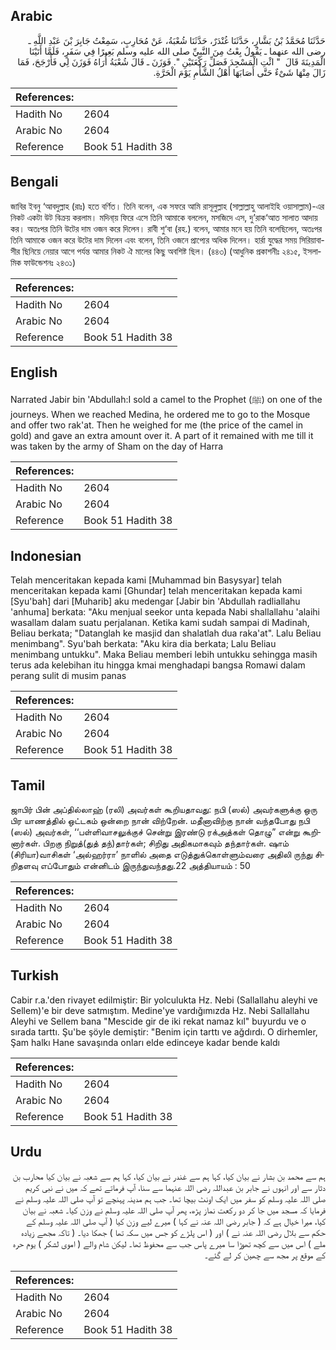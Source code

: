 ## Arabic


<div dir="rtl" lang="ar" style={{fontSize:'larger',backgroundColor:'#f8f9fa',padding:20}}>
حَدَّثَنَا مُحَمَّدُ بْنُ بَشَّارٍ، حَدَّثَنَا غُنْدَرٌ، حَدَّثَنَا شُعْبَةُ، عَنْ مُحَارِبٍ، سَمِعْتُ جَابِرَ بْنَ عَبْدِ اللَّهِ ـ رضى الله عنهما ـ يَقُولُ بِعْتُ مِنَ النَّبِيِّ صلى الله عليه وسلم بَعِيرًا فِي سَفَرٍ، فَلَمَّا أَتَيْنَا الْمَدِينَةَ قَالَ ‏ "‏ ائْتِ الْمَسْجِدَ فَصَلِّ رَكْعَتَيْنِ ‏"‏‏.‏ فَوَزَنَ ـ قَالَ شُعْبَةُ أُرَاهُ فَوَزَنَ لِي فَأَرْجَحَ، فَمَا زَالَ مِنْهَا شَىْءٌ حَتَّى أَصَابَهَا أَهْلُ الشَّأْمِ يَوْمَ الْحَرَّةِ‏.‏
</div>
<div style={{backgroundColor:'#f8f9fa',padding:20, marginBottom: 10}}><table> <thead> <tr> <th>References:</th> <th></th> </tr> </thead> <tbody><tr><td>Hadith No</td><td>2604</td></tr><tr><td>Arabic No</td><td>2604</td></tr><tr><td>Reference</td><td>Book 51 Hadith 38</td></tr></tbody></table></div>

## Bengali


<div dir="ltr" lang="bn" style={{fontSize:'larger',backgroundColor:'#f8f9fa',padding:20}}>
জাবির ইবনু ‘আবদুল্লাহ (রাঃ) হতে বর্ণিত। তিনি বলেন, এক সফরে আমি রাসূলুল্লাহ (সাল্লাল্লাহু আলাইহি ওয়াসাল্লাম)-এর নিকট একটা উট বিক্রয় করলাম। মদিনা্য় ফিরে এসে তিনি আমাকে বললেন, মসজিদে এস, দু’রাক‘আত সালাত আদায় কর। অতঃপর তিনি উটের দাম ওজন করে দিলেন। রাবী শু‘বা (রহ.) বলেন, আমার মনে হয় তিনি বলেছিলেন, অতঃপর তিনি আমাকে ওজন করে উটের দাম দিলেন এবং বলেন, তিনি ওজনে প্রাপ্যের অধিক দিলেন। হার্রা যুদ্ধের সময় সিরিয়াবাসীর ছিনিয়ে নেয়ার আগে পর্যন্ত আমার নিকট ঐ মালের কিছু অবশিষ্ট ছিল। (৪৪৩) (আধুনিক প্রকাশনীঃ ২৪১৫, ইসলামিক ফাউন্ডেশনঃ ২৪৩১)
</div>
<div style={{backgroundColor:'#f8f9fa',padding:20, marginBottom: 10}}><table> <thead> <tr> <th>References:</th> <th></th> </tr> </thead> <tbody><tr><td>Hadith No</td><td>2604</td></tr><tr><td>Arabic No</td><td>2604</td></tr><tr><td>Reference</td><td>Book 51 Hadith 38</td></tr></tbody></table></div>

## English


<div dir="ltr" lang="en" style={{fontSize:'larger',backgroundColor:'#f8f9fa',padding:20}}>
Narrated Jabir bin 'Abdullah:I sold a camel to the Prophet (ﷺ) on one of the journeys. When we reached Medina, he ordered me to go to the Mosque and offer two rak'at. Then he weighed for me (the price of the camel in gold) and gave an extra amount over it. A part of it remained with me till it was taken by the army of Sham on the day of Harra
</div>
<div style={{backgroundColor:'#f8f9fa',padding:20, marginBottom: 10}}><table> <thead> <tr> <th>References:</th> <th></th> </tr> </thead> <tbody><tr><td>Hadith No</td><td>2604</td></tr><tr><td>Arabic No</td><td>2604</td></tr><tr><td>Reference</td><td>Book 51 Hadith 38</td></tr></tbody></table></div>

## Indonesian


<div dir="ltr" lang="id" style={{fontSize:'larger',backgroundColor:'#f8f9fa',padding:20}}>
Telah menceritakan kepada kami [Muhammad bin Basysyar] telah menceritakan kepada kami [Ghundar] telah menceritakan kepada kami [Syu'bah] dari [Muharib] aku medengar [Jabir bin 'Abdullah radliallahu 'anhuma] berkata: "Aku menjual seekor unta kepada Nabi shallallahu 'alaihi wasallam dalam suatu perjalanan. Ketika kami sudah sampai di Madinah, Beliau berkata; "Datanglah ke masjid dan shalatlah dua raka'at". Lalu Beliau menimbang". Syu'bah berkata: "Aku kira dia berkata; Lalu Beliau menimbang untukku". Maka Beliau memberi lebih untukku sehingga masih terus ada kelebihan itu hingga kmai menghadapi bangsa Romawi dalam perang sulit di musim panas
</div>
<div style={{backgroundColor:'#f8f9fa',padding:20, marginBottom: 10}}><table> <thead> <tr> <th>References:</th> <th></th> </tr> </thead> <tbody><tr><td>Hadith No</td><td>2604</td></tr><tr><td>Arabic No</td><td>2604</td></tr><tr><td>Reference</td><td>Book 51 Hadith 38</td></tr></tbody></table></div>

## Tamil


<div dir="ltr" lang="ta" style={{fontSize:'larger',backgroundColor:'#f8f9fa',padding:20}}>
ஜாபிர் பின் அப்தில்லாஹ் (ரலி) அவர்கள் கூறியதாவது: நபி (ஸல்) அவர்களுக்கு ஒரு பிர யாணத்தில் ஒட்டகம் ஒன்றை நான் விற்றேன். மதீனாவிற்கு நான் வந்தபோது நபி (ஸல்) அவர்கள், ‘‘பள்ளிவாசலுக்குச் சென்று இரண்டு ரக்அத்கள் தொழு” என்று கூறினார்கள். பிறகு நிறுத்(துத் தந்)தார்கள்; சிறிது அதிகமாகவும் தந்தார்கள். ஷாம் (சிரியா)வாசிகள் ‘அல்ஹர்ரா’ நாளில் அதை எடுத்துக்கொள்ளும்வரை அதிலி ருந்து சிறிதளவு எப்போதும் என்னிடம் இருந்துவந்தது.22 அத்தியாயம் : 50
</div>
<div style={{backgroundColor:'#f8f9fa',padding:20, marginBottom: 10}}><table> <thead> <tr> <th>References:</th> <th></th> </tr> </thead> <tbody><tr><td>Hadith No</td><td>2604</td></tr><tr><td>Arabic No</td><td>2604</td></tr><tr><td>Reference</td><td>Book 51 Hadith 38</td></tr></tbody></table></div>

## Turkish


<div dir="ltr" lang="tr" style={{fontSize:'larger',backgroundColor:'#f8f9fa',padding:20}}>
Cabir r.a.'den rivayet edilmiştir: Bir yolculukta Hz. Nebi (Sallallahu aleyhi ve Sellem)'e bir deve satmıştım. Medine'ye vardığımızda Hz. Nebi Sallallahu Aleyhi ve Sellem bana "Mescide gir de iki rekat namaz kıl" buyurdu ve o sırada tarttı. Şu'be şöyle demiştir: "Benim için tarttı ve ağdırdı. O dirhemler, Şam halkı Hane savaşında onları elde edinceye kadar bende kaldı
</div>
<div style={{backgroundColor:'#f8f9fa',padding:20, marginBottom: 10}}><table> <thead> <tr> <th>References:</th> <th></th> </tr> </thead> <tbody><tr><td>Hadith No</td><td>2604</td></tr><tr><td>Arabic No</td><td>2604</td></tr><tr><td>Reference</td><td>Book 51 Hadith 38</td></tr></tbody></table></div>

## Urdu


<div dir="rtl" lang="ur" style={{fontSize:'larger',backgroundColor:'#f8f9fa',padding:20}}>
ہم سے محمد بن بشار نے بیان کیا، کہا ہم سے غندر نے بیان کیا، کہا ہم سے شعبہ نے بیان کیا محارب بن دثار سے اور انہوں نے جابر بن عبداللہ رضی اللہ عنہما سے سنا، آپ فرماتے تھے کہ میں نے نبی کریم صلی اللہ علیہ وسلم کو سفر میں ایک اونٹ بیچا تھا۔ جب ہم مدینہ پہنچے تو آپ صلی اللہ علیہ وسلم نے فرمایا کہ مسجد میں جا کر دو رکعت نماز پڑھ، پھر آپ صلی اللہ علیہ وسلم نے وزن کیا۔ شعبہ نے بیان کیا، میرا خیال ہے کہ ( جابر رضی اللہ عنہ نے کہا ) میرے لیے وزن کیا ( آپ صلی اللہ علیہ وسلم کے حکم سے بلال رضی اللہ عنہ نے ) اور ( اس پلڑے کو جس میں سکہ تھا ) جھکا دیا۔ ( تاکہ مجھے زیادہ ملے ) اس میں سے کچھ تھوڑا سا میرے پاس جب سے محفوظ تھا۔ لیکن شام والے ( اموی لشکر ) یوم حرہ کے موقع پر مجھ سے چھین کر لے گئے۔
</div>
<div style={{backgroundColor:'#f8f9fa',padding:20, marginBottom: 10}}><table> <thead> <tr> <th>References:</th> <th></th> </tr> </thead> <tbody><tr><td>Hadith No</td><td>2604</td></tr><tr><td>Arabic No</td><td>2604</td></tr><tr><td>Reference</td><td>Book 51 Hadith 38</td></tr></tbody></table></div>